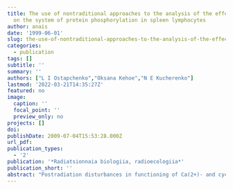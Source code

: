 ```yaml
---
title: The use of nontraditional approaches to the analysis of the effects of radiation
  on the system of protein phosphorylation in spleen lymphocytes
author: anais
date: '1999-06-01'
slug: the-use-of-nontraditional-approaches-to-the-analysis-of-the-effects-of-radiation-on-the-system-of-protein-phosphorylation-in-spleen-lymphocytes
categories:
  - publication
tags: []
subtitle: ''
summary: ''
authors: ["L I Ostapchenko","Oksana Kehoe","N E Kucherenko"]
lastmod: '2022-03-21T14:35:27Z'
featured: no
image:
  caption: ''
  focal_point: ''
  preview_only: no
projects: []
doi: 
publishDate: 2009-07-04T15:53:28.000Z
url_pdf: 
publication_types:
  - '2'
publication: '*Radiatsionnaia biologiia, radioecologiia*'
publication_short: ''
abstract: "Postradiation disturbances in functioning of Ca(2+)- and cyclic nucleotide-dependent protein kinase systems are established. Kinetic index of different protein kinases of spleen lymphocytes under irradiation with doses of 0.5 and 1 Gy are analysed using return-cards-construction and Lyapunov's-coefficient-determination methods. It is shown that determined disturbances can be considered as a part of general unspecific adaptational reaction of lymphocytes to irradiation. <br> <br> [Link](https://pubmed.ncbi.nlm.nih.gov/10366966/)"
---
```


